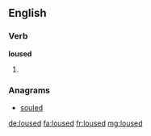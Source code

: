 ==English==

===Verb===
'''loused'''
# {{past of|louse}}

===Anagrams===
* [[souled#English|souled]]

[[de:loused]]
[[fa:loused]]
[[fr:loused]]
[[mg:loused]]